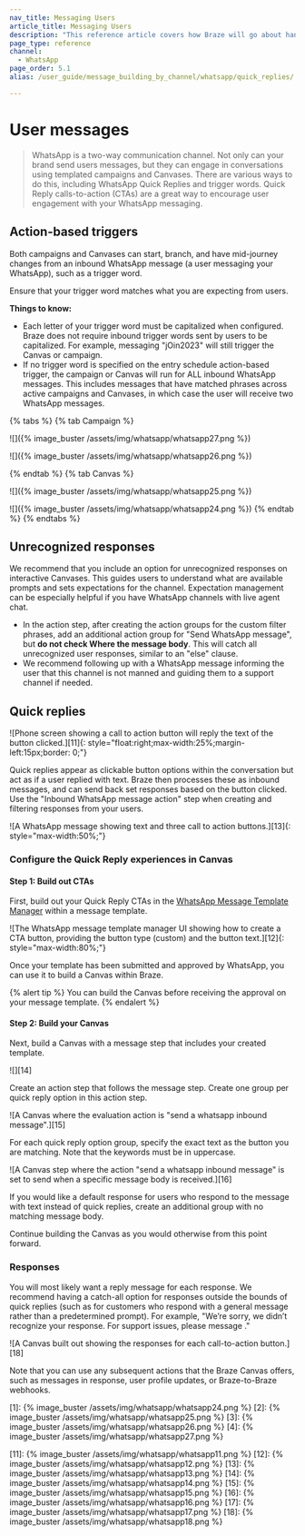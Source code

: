```yaml
---
nav_title: Messaging Users
article_title: Messaging Users
description: "This reference article covers how Braze will go about handling user messages."
page_type: reference
channel:
  - WhatsApp
page_order: 5.1
alias: /user_guide/message_building_by_channel/whatsapp/quick_replies/

---
```


# User messages

> WhatsApp is a two-way communication channel. Not only can your brand send users messages, but they can engage in conversations using templated campaigns and Canvases. There are various ways to do this, including WhatsApp Quick Replies and trigger words. Quick Reply calls-to-action (CTAs) are a great way to encourage user engagement with your WhatsApp messaging.

## Action-based triggers 

Both campaigns and Canvases can start, branch, and have mid-journey changes from an inbound WhatsApp message (a user messaging your WhatsApp),  such as a trigger word. 

Ensure that your trigger word matches what you are expecting from users.

**Things to know:**
- Each letter of your trigger word must be capitalized when configured. Braze does not require inbound trigger words sent by users to be capitalized. For example, messaging "jOin2023" will still trigger the Canvas or campaign.
- If no trigger word is specified on the entry schedule action-based trigger, the campaign or Canvas will run for ALL inbound WhatsApp messages. This includes messages that have matched phrases across active campaigns and Canvases, in which case the user will receive two WhatsApp messages.

{% tabs %}
{% tab Campaign %}

![]({% image_buster /assets/img/whatsapp/whatsapp27.png %})

![]({% image_buster /assets/img/whatsapp/whatsapp26.png %})

{% endtab %}
{% tab Canvas %}

![]({% image_buster /assets/img/whatsapp/whatsapp25.png %})

![]({% image_buster /assets/img/whatsapp/whatsapp24.png %})
{% endtab %}
{% endtabs %}

## Unrecognized responses

We recommend that you include an option for unrecognized responses on interactive Canvases. This guides users to understand what are available prompts and sets expectations for the channel. Expectation management can be especially helpful if you have WhatsApp channels with live agent chat. 
- In the action step, after creating the action groups for the custom filter phrases, add an additional action group for "Send WhatsApp message", but **do not check Where the message body**. This will catch all unrecognized user responses, similar to an "else" clause. 
- We recommend following up with a WhatsApp message informing the user that this channel is not manned and guiding them to a support channel if needed. 

## Quick replies 

![Phone screen showing a call to action button will reply the text of the button clicked.][11]{: style="float:right;max-width:25%;margin-left:15px;border: 0;"}

Quick replies appear as clickable button options within the conversation but act as if a user replied with text. Braze then processes these as inbound messages, and can send back set responses based on the button clicked. Use the "Inbound WhatsApp message action" step when creating and filtering responses from your users.

![A WhatsApp message showing text and three call to action buttons.][13]{: style="max-width:50%;"}

### Configure the Quick Reply experiences in Canvas

#### Step 1: Build out CTAs

First, build out your Quick Reply CTAs in the [WhatsApp Message Template Manager](https://business.facebook.com/wa/manage/message-templates/) within a message template. 

![The WhatsApp message template manager UI showing how to create a CTA button, providing the button type (custom) and the button text.][12]{: style="max-width:80%;"}

Once your template has been submitted and approved by WhatsApp, you can use it to build a Canvas within Braze. 

{% alert tip %}
You can build the Canvas before receiving the approval on your message template. 
{% endalert %}

#### Step 2: Build your Canvas

Next, build a Canvas with a message step that includes your created template. 

![][14]

Create an action step that follows the message step. Create one group per quick reply option in this action step.

![A Canvas where the evaluation action is "send a whatsapp inbound message".][15]

For each quick reply option group, specify the exact text as the button you are matching. Note that the keywords must be in uppercase. 

![A Canvas step where the action "send a whatsapp inbound message" is set to send when a specific message body is received.][16]

If you would like a default response for users who respond to the message with text instead of quick replies, create an additional group with no matching message body.

Continue building the Canvas as you would otherwise from this point forward.

### Responses

You will most likely want a reply message for each response. We recommend having a catch-all option for responses outside the bounds of quick replies (such as for customers who respond with a general message rather than a predetermined prompt). For example, "We’re sorry, we didn’t recognize your response. For support issues, please message <support channel>."

![A Canvas built out showing the responses for each call-to-action button.][18]

Note that you can use any subsequent actions that the Braze Canvas offers, such as messages in response, user profile updates, or Braze-to-Braze webhooks. 

[1]: {% image_buster /assets/img/whatsapp/whatsapp24.png %} 
[2]: {% image_buster /assets/img/whatsapp/whatsapp25.png %} 
[3]: {% image_buster /assets/img/whatsapp/whatsapp26.png %} 
[4]: {% image_buster /assets/img/whatsapp/whatsapp27.png %} 

[11]: {% image_buster /assets/img/whatsapp/whatsapp11.png %} 
[12]: {% image_buster /assets/img/whatsapp/whatsapp12.png %} 
[13]: {% image_buster /assets/img/whatsapp/whatsapp13.png %} 
[14]: {% image_buster /assets/img/whatsapp/whatsapp14.png %} 
[15]: {% image_buster /assets/img/whatsapp/whatsapp15.png %} 
[16]: {% image_buster /assets/img/whatsapp/whatsapp16.png %} 
[17]: {% image_buster /assets/img/whatsapp/whatsapp17.png %} 
[18]: {% image_buster /assets/img/whatsapp/whatsapp18.png %}
